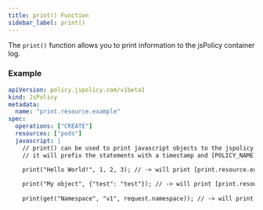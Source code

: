 ```yaml
---
title: print() Function
sidebar_label: print()
---
```


The `print()` function allows you to print information to the jsPolicy container log. 

### Example

```yaml
apiVersion: policy.jspolicy.com/v1beta1
kind: JsPolicy
metadata:
  name: "print.resource.example"
spec:
  operations: ["CREATE"]
  resources: ["pods"]
  javascript: |
    // print() can be used to print javascript objects to the jspolicy log
    // it will prefix the statements with a timestamp and [POLICY_NAME]

    print("Hello World!", 1, 2, 3); // -> will print [print.resource.example]: Hello World! 1 2 3
    
    print("My object", {"test": "test"}); // -> will print [print.resource.example]: My object {"test": "test"}
    
    print(get("Namespace", "v1", request.namespace)); // -> will print [print.resource.example]: {"kind": "Namespace"...
```
